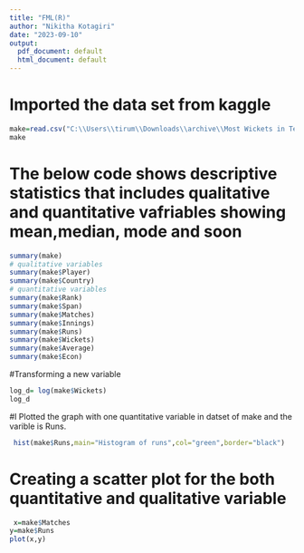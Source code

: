 ---
title: "FML(R)"
author: "Nikitha Kotagiri"
date: "2023-09-10"
output:
  pdf_document: default
  html_document: default
---
# Imported the data set from kaggle
```{r}
make=read.csv("C:\\Users\\tirum\\Downloads\\archive\\Most Wickets in Test Cricket .csv")
make
```
# The below code shows descriptive statistics that includes qualitative and quantitative vafriables showing mean,median, mode and soon
```{r}
summary(make)
# qualitative variables
summary(make$Player)
summary(make$Country)
# quantitative variables
summary(make$Rank)
summary(make$Span)
summary(make$Matches)
summary(make$Innings)
summary(make$Runs)
summary(make$Wickets)
summary(make$Average)
summary(make$Econ)
```
#Transforming a new variable
```{r}
log_d= log(make$Wickets)
log_d
```
#I Plotted the graph with one quantitative variable in datset of make and the varible is Runs.
```{r}
 hist(make$Runs,main="Histogram of runs",col="green",border="black")
```


# Creating a scatter plot for the both quantitative and qualitative variable
```{r}
 x=make$Matches
y=make$Runs
plot(x,y)
```





